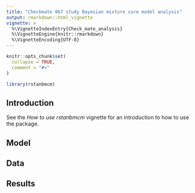```yaml
---
title: "Checkmate 067 study Bayesian mixture cure model analysis"
output: rmarkdown::html_vignette
vignette: >
  %\VignetteIndexEntry{Check_mate_analysis}
  %\VignetteEngine{knitr::rmarkdown}
  %\VignetteEncoding{UTF-8}
---
```


```r
knitr::opts_chunk$set(
  collapse = TRUE,
  comment = "#>"
)
```

```r
library(rstanbmcm)
```

## Introduction

See the _How to use rstanbmcm_ vignette for an introduction to how to use the package.

## Model

## Data

## Results

